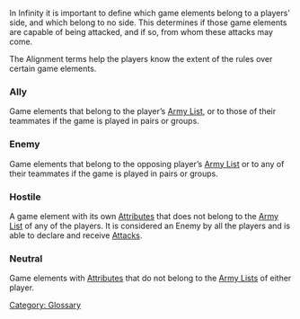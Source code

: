 {{n5-section-glossary}}


In Infinity it is important to define which game elements belong to a players’ side, and which belong to no side. This determines if those game elements are capable of being attacked, and if so, from whom these attacks may come.

The Alignment terms help the players know the extent of the rules over certain game elements.

=== Ally ===
Game elements that belong to the player’s [[Army List]], or to those of their teammates if the game is played in pairs or groups.

=== Enemy ===
Game elements that belong to the opposing player’s [[Army List]] or to any of their teammates if the game is played in pairs or groups.

=== Hostile ===
A game element with its own [[Attribute]]s that does not belong to the [[Army List]] of any of the players. It is considered an Enemy by all the players and is able to declare and receive [[Attack]]s.

=== Neutral ===
Game elements with [[Attribute]]s that do not belong to the [[Army List]]s of either player.



{{n5-section-glossary}}


[[Category: Glossary]]